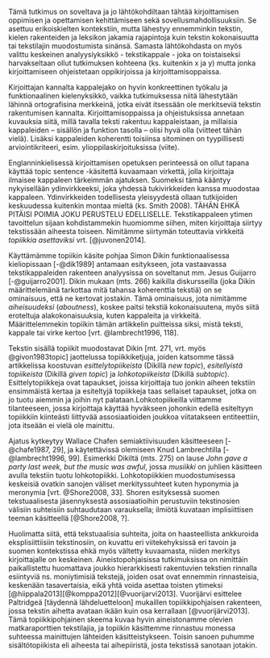﻿
Tämä tutkimus on soveltava ja jo lähtökohdiltaan tähtää kirjoittamisen oppimisen ja opettamisen kehittämiseen sekä sovellusmahdollisuuksiin. Se asettuu erikoiskielten kontekstiin, mutta lähestyy ennemminkin tekstin, kielen rakenteiden ja leksikon jakamia rajapintoja kuin tekstin kokonaisuutta tai tekstilajin muodostumista sinänsä. Samasta lähtökohdasta on myös valittu keskeinen analyysiyksikkö - tekstikappale - joka on toistaiseksi harvakseltaan ollut tutkimuksen kohteena (ks. kuitenkin x ja y) mutta jonka kirjoittamiseen ohjeistetaan oppikirjoissa ja kirjoittamisoppaissa. 

Kirjoittajan kannalta kappalejako on hyvin konkreettinen työkalu ja funktionaalinen kielenyksikkö, vaikka tutkimuksessa niitä lähestytään lähinnä ortografisina merkkeinä, jotka eivät itsessään ole merkitseviä tekstin rakentumisen kannalta. Kirjoittamisoppaissa ja ohjeistuksissa annetaan kuvauksia siitä, millä tavalla teksti rakentuu kappaleistaan, ja millaisia kappaleiden – sisällön ja funktion tasolla – olisi hyvä olla (viitteet tähän vielä). Lisäksi kappaleiden koherentti toisiinsa sitominen on tyypillisesti arviointikriteeri, esim. ylioppilaskirjoituksissa (viite).

Englanninkielisessä kirjoittamisen opetuksen perinteessä on ollut tapana käyttää topic sentence -käsitettä kuvaamaan virkettä, jolla kirjoittaja ilmaisee kappaleen tärkeimmän ajatuksen. Suomeksi tämä kääntyy nykyisellään ydinvirkkeeksi, joka yhdessä tukivirkkeiden kanssa muodostaa kappaleen. Ydinvirkkeiden todellisesta yleisyydestä ollaan tutkijoiden keskuudessa kuitenkin montaa mieltä (ks. Smith 2008). TÄHÄN EHKÄ PITÄISI POIMIA JOKU PERUSTELU EDELLISELLE. Tekstikappaleen ytimen tavoittelun sijaan kohdistammekin huomiomme siihen, miten kirjoittaja siirtyy tekstissään aiheesta toiseen. Nimitämme siirtymän toteuttavia virkkeitä *topiikkia asettaviksi* vrt. [@juvonen2014]. 

Käyttämämme topiikin käsite pohjaa Simon Dikin funktionaalisessa kieliopissaan [-@dik1989] antamaan esitykseen, jota vastaavassa tekstikappaleiden rakenteen analyysissa on soveltanut mm. Jesus Guijarro [-@guijarro2001]. Dikin mukaan (mts. 266) kaikilla diskursseilla (joka Dikin määrittelemänä tarkottaa mitä tahansa koherenttia tekstiä) on se ominaisuus, että ne kertovat jostakin. Tämä ominaisuus, jota nimitämme *aiheisuudeksi* (*aboutness*), koskee paitsi tekstiä kokonaisuutena, myös siitä eroteltuja alakokonaisuuksia, kuten kappaleita ja virkkeitä. Määrittelemmekin topiikin tämän artikkelin puitteissa siksi, mistä teksti, kappale tai virke kertoo [vrt. @lambrecht1996, 118].

Tekstin sisällä topiikit muodostavat Dikin [mt. 271, vrt. myös @givon1983topic]
jaottelussa topiikkiketjuja, joiden katsomme tässä artikkelissa koostuvan *esittelytopiikeista* (Dikillä *new topic*), *esitellyistä topiikeista* (Dikillä *given topic*) ja *lohkotopiikeista* (Dikillä *subtopic*). Esittelytopiikkeja ovat tapaukset, joissa  kirjoittaja tuo jonkin aiheen tekstiin ensimmäistä kertaa ja esiteltyjä topiikkeja taas sellaiset tapaukset, jotka on jo tuotu aiemmin ja joihin nyt palataan.Lohkotopiikeilla viittamme tilanteeseen, jossa kirjoittaja käyttää hyväkseen johonkin
edellä esiteltyyn topiikkiin kiinteästi liittyvää assosiaatioiden joukkoa viitatakseen entiteettiin, jota itseään ei  vielä ole mainittu. 

Ajatus kytkeytyy Wallace Chafen semiaktiivisuuden käsitteeseen [-@chafe1987, 29], ja käytettävissä olemiseen Knud Lambrechtilla [-@lambrecht1996, 99]. Esimerkki Dikiltä (mts. 275) on lause *John gave a party last week, but the music was awful*, jossa *musiikki* on juhlien käsitteen avulla tekstiin tuotu lohkotopiikki. Lohkotopiikkien muodostumisessa keskeisiä ovatkin sanojen väliset merkityssuhteet kuten hyponymia ja meronymia [vrt. @Shore2008, 33]. Shoren esityksessä suomen tekstuaalisesta jäsennyksestä assosiaatioihin perustuviin tekstinosien välisiin suhteisiin suhtaudutaan varauksella; ilmiötä kuvataan implisiittisen teeman käsitteellä [@Shore2008, ?].

Huolimatta siitä, että tekstuaalisia suhteita, joita on haasteellista ankkuroida eksplisiittiisiin tekstinosiin, on kuvattu eri viitekehyksissä eri tavoin ja suomen kontekstissa ehkä myös vältetty kuvaamasta, niiden merkitys kirjoittajalle on keskeinen. Aineistopohjaisissa tutkimuksissa on nimittäin paikallistettu huomattava joukko hierarkkisesti rakentuvien tekstien rinnalla esiintyviä ns. moniytimisiä tekstejä, joiden osat ovat ennemmin rinnasteisia, keskenään tasavertaisia, eikä yhtä voida asettaa toisten ytimeksi [@hiippala2013][@komppa2012][@vuorijarvi2013]. Vuorijärvi esittelee Paltridgeä [täydennä lähdeluetteloon] mukaillen topiikkipohjaisen rakenteen, jossa tekstin aihetta avataan ikään kuin osa kerrallaan [@vuorijärvi2013]. Tämä topiikkipohjainen skeema kuvaa hyvin aineistonamme olevien matkaraporttien tekstilajia, ja topiikin käsittemme rinnastuu monessa suhteessa mainittujen lähteiden käsitteistykseen. Toisin sanoen puhumme sisältötopiikista eli aiheesta tai aihepiiristä, josta tekstissä sanotaan jotakin. 

